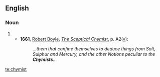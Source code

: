 ==English==
===Noun===
{{en-noun}}

# {{obsolete spelling of|chemist}}
#*'''1661''', [[w:Robert Boyle|Robert Boyle]], ''[[s:Sceptical Chymist|The Sceptical Chymist]]'', p. A2([[w:recto and verso|v]]):
#*:''...them that confine themselves to deduce things from Salt, Sulphur and Mercury, and the other Notions peculiar to the '''Chymists'''...''

[[te:chymist]]